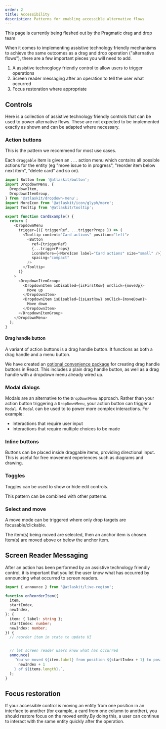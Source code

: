 ```yaml
---
order: 2
title: Accessibility
description: Patterns for enabling accessible alternative flows
---
```



<SectionMessage appearance="discovery" title="Work in progress">

This page is currently being fleshed out by the Pragmatic drag and drop team

</SectionMessage>

When it comes to implementing assistive technology friendly mechanisms to achieve the same outcomes as a drag and drop operation ("alternative flows"), there are a few important pieces you will need to add.

1. A assistive technoglogy friendly control to allow users to trigger operations
2. Screen reader messaging after an operation to tell the user what occurred
3. Focus restoration where appropriate

## Controls

Here is a collection of assistive technology friendly controls that can be used to power alternative flows. These are not expected to be implemented exactly as shown and can be adapted where necessary.

### Action buttons

<SectionMessage>

This is the pattern we recommend for most use cases.

</SectionMessage>

Each `draggable` item is given an `...` action menu which contains all possible actions for the entity (eg "move issue to in progress", "reorder item below next item", "delete card" and so on).

```ts
import Button from '@atlaskit/button';
import DropdownMenu, {
  DropdownItem,
  DropdownItemGroup,
} from '@atlaskit/dropdown-menu';
import MoreIcon from '@atlaskit/icon/glyph/more';
import Tooltip from '@atlaskit/tooltip';

export function CardExample() {
  return (
    <DropdownMenu
      trigger={({ triggerRef, ...triggerProps }) => (
        <Tooltip content="Card actions" position="left">
          <Button
            ref={triggerRef}
            {...triggerProps}
            iconBefore={<MoreIcon label="Card actions" size="small" />}
            spacing="compact"
          />
        </Tooltip>
      )}
    >
      <DropdownItemGroup>
        <DropdownItem isDisabled={isFirstRow} onClick={moveUp}>
          Move up
        </DropdownItem>
        <DropdownItem isDisabled={isLastRow} onClick={moveDown}>
          Move down
        </DropdownItem>
      </DropdownItemGroup>
    </DropdownMenu>
  );
}
```

#### Drag handle button

A variant of action buttons is a drag handle button. It functions as both a drag handle and a menu button.

We have created an [optional convenience package](/components/pragmatic-drag-and-drop/packages/react-accessibility/about) for creating drag handle buttons in React. This includes a plain drag handle button, as well as a drag handle with a dropdown menu already wired up.

### Modal dialogs

Modals are an alternative to the `DropDownMenu` approach. Rather than your action button triggering a `DropDownMenu`, your action button can trigger a `Modal`. A `Modal` can be used to to power more complex interactions. For example:

- Interactions that require user input
- Interactions that require multiple choices to be made

### Inline buttons

Buttons can be placed inside draggable items, providing directional input. This is useful for free movement experiences such as diagrams and drawing.

### Toggles

Toggles can be used to show or hide edit controls.

This pattern can be combined with other patterns.

### Select and move

A move mode can be triggered where only drop targets are focusable/clickable.

The item(s) being moved are selected, then an anchor item is chosen. Item(s) are moved above or below the anchor item.

## Screen Reader Messaging

After an action has been performed by an assistive technology friendly control, it is important that you let the user know what has occurred by announcing what occurred to screen readers.

```ts
import { announce } from '@atlaskit/live-region';

function onReorderItem({
  item,
  startIndex,
  newIndex,
}: {
  item: { label: string };
  startIndex: number;
  newIndex: number;
}) {
  // reorder item in state to update UI


  // let screen reader users know what has occurred
  announce(
    `You've moved ${item.label} from position ${startIndex + 1} to position ${
      newIndex + 1
    } of ${items.length}.`,
  );
}
```

## Focus restoration

If your accessible control is moving an entity from one position in an interface to another (for example, a card from one column to another), you should restore focus on the moved entity.By doing this, a user can continue to interact with the same entity quickly after the operation.
